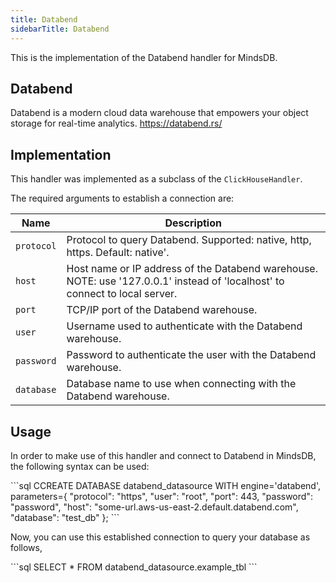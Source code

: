 ```yaml
---
title: Databend
sidebarTitle: Databend
---
```


This is the implementation of the Databend handler for MindsDB.

## Databend

Databend is a modern cloud data warehouse that empowers your object storage for real-time analytics.
https://databend.rs/

## Implementation

This handler was implemented as a subclass of the `ClickHouseHandler`.

The required arguments to establish a connection are:

| Name                                  | Description                                                                              |
| ------------------------------------- | ---------------------------------------------------------------------------------------- |
| `protocol`                            |  Protocol to query Databend. Supported: native, http, https. Default: native'.           |
| `host`                                |  Host name or IP address of the Databend warehouse. NOTE: use '127.0.0.1' instead of 'localhost' to connect to local server.|
| `port`                                |  TCP/IP port of the Databend warehouse.                                                  |
| `user`                                |  Username used to authenticate with the Databend warehouse.                              |
| `password`                            |  Password to authenticate the user with the Databend warehouse.                          |
| `database`                            |  Database name to use when connecting with the Databend warehouse.                       |


## Usage

In order to make use of this handler and connect to Databend in MindsDB, the following syntax can be used:

<Tab>
    ```sql
    CCREATE DATABASE databend_datasource
    WITH
    engine='databend',
    parameters={
        "protocol": "https",
        "user": "root",
        "port": 443,
        "password": "password",
        "host": "some-url.aws-us-east-2.default.databend.com",
        "database": "test_db"
    };
    ```
    </Tab>

Now, you can use this established connection to query your database as follows,

<Tab>
    ```sql
    SELECT * FROM databend_datasource.example_tbl
    ```
</Tab>




